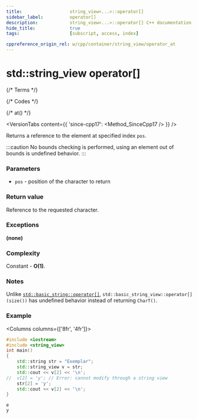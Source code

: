 ```yaml
---
title:					string_view<...>::operator[]
sidebar_label:			operator[]
description:			string_view<...>::operator[] C++ documentation
hide_title:				true
tags:					[subscript, access, index]

cppreference_origin_rel: w/cpp/container/string_view/operator_at
---
```


# std::string_view operator[]


{/* Terms */}

{/* Codes */}

{/* at() */}

<VersionTabs content={{
	'since-cpp17': <Method_SinceCpp17 />
}} />

Returns a <Tooltip title={Term_ContAlias_Reference}>reference</Tooltip> to the element at specified index `pos`.

:::caution
No bounds checking is performed, using an element out of bounds is <Tooltip title={Term_UndefinedBehaviour}>undefined behavior</Tooltip>.
:::

### Parameters

- `pos` - position of the character to return

### Return value

Reference to the requested character.

### Exceptions

**(none)**

### Complexity

Constant - **O(1)**.

### Notes

Unlike [`std::basic_string::operator[]`](../string/operator_subscript.mdx), `std::basic_string_view::operator[](size())` has <Tooltip title={Term_UndefinedBehaviour}>undefined behavior</Tooltip> instead of returning `CharT()`.

### Example

<Columns columns={['8fr', '4fr']}>
<div>

```cpp title='Main.cpp' showLineNumbers
#include <iostream>
#include <string_view>
int main()
{
    std::string str = "Exemplar";
    std::string_view v = str;
    std::cout << v[2] << '\n';
//  v[2] = 'y'; // Error: cannot modify through a string view
    str[2] = 'y';
    std::cout << v[2] << '\n';
}
```

</div>
<div>

```plaintext title="Output"
e
y
```

</div>
</Columns>

